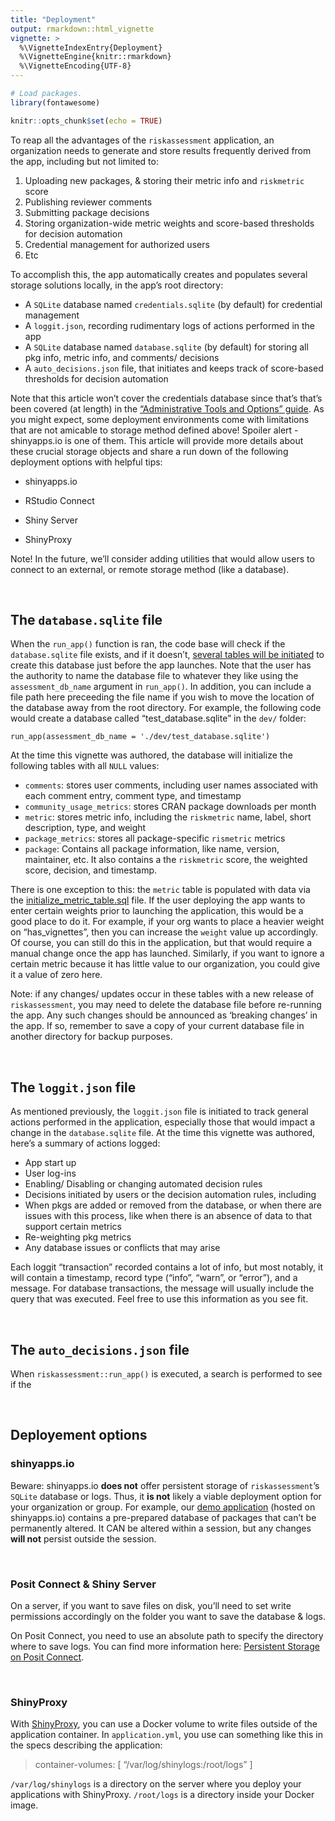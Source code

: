 ```yaml
---
title: "Deployment"
output: rmarkdown::html_vignette
vignette: >
  %\VignetteIndexEntry{Deployment}
  %\VignetteEngine{knitr::rmarkdown}
  %\VignetteEncoding{UTF-8}
---
```


```r
# Load packages.
library(fontawesome)

knitr::opts_chunk$set(echo = TRUE)
```


To reap all the advantages of the `riskassessment` application, an organization needs to generate and store results frequently derived from the app, including but not limited to:

1. Uploading new packages, & storing their metric info and `riskmetric` score
1. Publishing reviewer comments
1. Submitting package decisions
1. Storing organization-wide metric weights and score-based thresholds for decision automation
1. Credential management for authorized users
1. Etc

To accomplish this, the app automatically creates and populates several storage solutions locally, in the app's root directory:

* A `SQLite` database named `credentials.sqlite` (by default) for credential management
* A `loggit.json`, recording rudimentary logs of actions performed in the app
* A `SQLite` database named `database.sqlite` (by default) for storing all pkg info, metric info, and comments/ decisions
* A `auto_decisions.json` file, that initiates and keeps track of score-based thresholds for decision automation

Note that this article won't cover the credentials database since that's that's been covered (at length) in the ["Administrative Tools and Options" guide](../articles/Administrative_Tools_and_Options.html). As you might expect, some deployment environments come with limitations that are not amicable to storage method defined above! Spoiler alert - shinyapps.io is one of them. This article will provide more details about these crucial storage objects and share a run down of the following deployment options with helpful tips:

* shinyapps.io

* RStudio Connect

* Shiny Server

* ShinyProxy

Note! In the future, we'll consider adding utilities that would allow users to connect to an external, or remote storage method (like a database). 


<br>

## The `database.sqlite` file

When the `run_app()` function is ran, the code base will check if the `database.sqlite` file exists, and if it doesn't, [several tables will be initiated](https://github.com/pharmaR/riskassessment/tree/master/inst/app/www/sql_queries) to create this database just before the app launches. Note that the user has the authority to name the database file to whatever they like using the `assessment_db_name` argument in `run_app()`. In addition, you can include a file path here preceeding the file name if you wish to move the location of the database away from the root directory.  For example, the following code would create a database called "test_database.sqlite" in the `dev/` folder:

```
run_app(assessment_db_name = './dev/test_database.sqlite')
```

At the time this vignette was authored, the database will initialize the following tables with all `NULL` values:

* `comments`: stores user comments, including user names associated with each comment entry, comment type, and timestamp
* `community_usage_metrics`: stores CRAN package downloads per month
* `metric`: stores metric info, including the `riskmetric` name, label, short description, type, and weight
* `package_metrics`: stores all package-specific `rismetric` metrics
* `package`: Contains all package information, like name, version, maintainer, etc. It also contains a the `riskmetric` score, the weighted score, decision, and timestamp.

There is one exception to this: the `metric` table is populated with data via the [initialize_metric_table.sql](https://github.com/pharmaR/riskassessment/blob/master/inst/app/www/sql_queries/initialize_metric_table.sql) file. If the user deploying the app wants to enter certain weights prior to launching the application, this would be a good place to do it. For example, if your org wants to place a heavier weight on "has_vignettes", then you can increase the `weight` value up accordingly. Of course, you can still do this in the application, but that would require a manual change once the app has launched. Similarly, if you want to ignore a certain metric because it has little value to our organization, you could give it a value of zero here.

Note: if any changes/ updates occur in these tables with a new release of `riskassessment`, you may need to delete the database file before re-running the app. Any such changes should be announced as 'breaking changes' in the app. If so, remember to save a copy of your current database file in another directory for backup purposes.

<br>

## The `loggit.json` file

As mentioned previously, the `loggit.json` file is initiated to track general actions performed in the application, especially those that would impact a change in the `database.sqlite` file. At the time this vignette was authored, here's a summary of actions logged:

* App start up
* User log-ins
* Enabling/ Disabling or changing automated decision rules
* Decisions initiated by users or the decision automation rules, including 
* When pkgs are added or removed from the database, or when there are issues with this process, like when there is an absence of data to that support certain metrics
* Re-weighting pkg metrics
* Any database issues or conflicts that may arise

Each loggit "transaction" recorded contains a lot of info, but most notably, it will contain a timestamp, record type ("info", "warn", or "error"), and a message. For database transactions, the message will usually include the query that was executed. Feel free to use this information as you see fit.


<br>

## The `auto_decisions.json` file

When `riskassessment::run_app()` is executed, a search is performed to see if the 




<br>

## Deployement options

### shinyapps.io

Beware: shinyapps.io **does not** offer persistent storage of `riskassessment`'s `SQLite` database or logs. Thus, it **is not** likely a viable deployment option for your organization or group. For example, our [demo application](https://rinpharma.shinyapps.io/riskassessment) (hosted on shinyapps.io) contains a pre-prepared database of packages that can't be permanently altered. It CAN be altered within a session, but any changes **will not** persist outside the session.


<br>

### Posit Connect & Shiny Server

On a server, if you want to save files on disk, you'll need to set write permissions accordingly on the folder you want to save the database & logs.

On Posit Connect, you need to use an absolute path to specify the directory where to save logs. You can find more information here: [Persistent Storage on Posit Connect](https://support.rstudio.com/hc/en-us/articles/360007981134-Persistent-Storage-on-RStudio-Connect).

<br>

### ShinyProxy

With [ShinyProxy](https://www.shinyproxy.io/), you can use a Docker volume to write files outside of the application container. In `application.yml`, you use can something like this in the specs describing the application:

> container-volumes: [ "/var/log/shinylogs:/root/logs" ]

`/var/log/shinylogs` is a directory on the server where you deploy your applications with ShinyProxy. `/root/logs` is a directory inside your Docker image.



<br>

<br>

<br>

<br>

<br>

<br>



